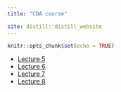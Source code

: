 ```yaml
---
title: "CDA course"

site: distill::distill_website
---
```


```r
knitr::opts_chunk$set(echo = TRUE)

```


  - [Lecture 5](lecture5.html)
  - [Lecture 6](lecture6.html)
  - [Lecture 7](lecture7.html)
  - [Lecture 8](lecture8.html)